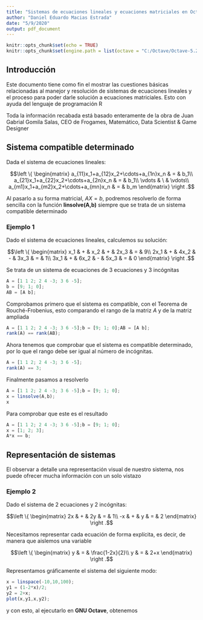 ```yaml
---
title: "Sistemas de ecuaciones lineales y ecuaciones matriciales en Octave"
author: "Daniel Eduardo Macias Estrada"
date: "5/9/2020"
output: pdf_document
---
```


```r
knitr::opts_chunk$set(echo = TRUE)
knitr::opts_chunk$set(engine.path = list(octave = "C:/Octave/Octave-5.2.0/mingw64/bin/octave-cli-5.2.0.exe"))
```

## Introducción
Este documento tiene como fin el mostrar las cuestiones básicas relacionadas al manejor y resolución de sistemas de ecuaciones lineales y el proceso para poder darle solución a ecuaciones matriciales. Esto con ayuda del lenguaje de programación R

Toda la información recabada está basado enteramente de la obra de Juan Gabrial Gomila Salas, CEO de Frogames, Matemático, Data Scientist & Game Designer

## Sistema compatible determinado

Dada el sistema de ecuaciones lineales:

$$\left \{ \begin{matrix}
a_{11}x_1+a_{12}x_2+\cdots+a_{1n}x_n & = & b_1\\
a_{21}x_1+a_{22}x_2+\cdots+a_{2n}x_n & = & b_1\\
\vdots & \ & \vdots\\
a_{m1}x_1+a_{m2}x_2+\cdots+a_{mn}x_n & = & b_m
\end{matrix} \right .$$

Al pasarlo a su forma matricial, $AX = b$, podremos resolverlo de forma sencilla con la función **linsolve(A,b)** siempre que se trata de un sistema compatible determinado

### Ejemplo 1

Dado el sistema de ecuaciones lineales, calculemos su solución:

$$\left \{ \begin{matrix}
x_1 & + & x_2 & + & 2x_3 & = & 9\\
2x_1 & + & 4x_2 & - & 3x_3 & = & 1\\
3x_1 & + & 6x_2 & - & 5x_3 & = & 0
\end{matrix} \right .$$

Se trata de un sistema de ecuaciones de 3 ecuaciones y 3 incógnitas

```octave
A = [1 1 2; 2 4 -3; 3 6 -5];
b = [9; 1; 0];
AB = [A b];
```

Comprobamos primero que el sistema es compatible, con el Teorema de Rouché-Frobenius, esto comparando el rango de la matriz $A$ y de la matriz ampliada

```octave
A = [1 1 2; 2 4 -3; 3 6 -5];b = [9; 1; 0];AB = [A b];
rank(A) == rank(AB);
```

Ahora tenemos que comprobar que el sistema es compatible determinado, por lo que el rango debe ser igual al número de incógnitas.

```octave
A = [1 1 2; 2 4 -3; 3 6 -5];
rank(A) == 3;
```

Finalmente pasamos a resolverlo

```octave
A = [1 1 2; 2 4 -3; 3 6 -5];b = [9; 1; 0];
x = linsolve(A,b);
x
```

Para comprobar que este es el resultado

```octave
A = [1 1 2; 2 4 -3; 3 6 -5];b = [9; 1; 0];
x = [1; 2; 3];
A*x == b;
```


## Representación de sistemas

El observar a detalle una representación visual de nuestro sistema, nos puede ofrecer mucha información con un solo vistazo

### Ejemplo 2

Dado el sistema de 2 ecuaciones y 2 incógnitas:

$$\left \{ \begin{matrix}
2x & + & 2y & = & 1\\
-x & + & y & = & 2
\end{matrix} \right .$$

Necesitamos representar cada ecuación de forma explícita, es decir, de manera que aislemos una variable

$$\left \{ \begin{matrix}
y & = & \frac{1-2x}{2}\\
y & = & 2+x
\end{matrix} \right .$$

Representamos gráficamente el sistema del siguiente modo:

```octave
x = linspace(-10,10,100);
y1 = (1-2*x)/2;
y2 = 2+x;
plot(x,y1,x,y2);
```

y con esto, al ejecutarlo en **GNU Octave**, obtenemos